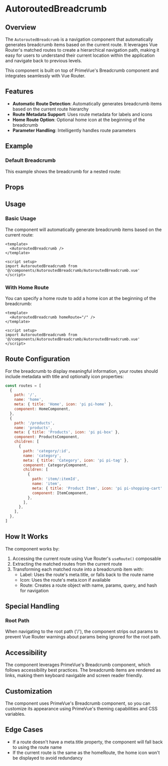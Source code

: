 
<Meta
  title='Components/AutoroutedBreadcrumb/Documentation'
  component={AutoroutedBreadcrumb}
  of={AutoroutedBreadcrumbStories}
/>

# AutoroutedBreadcrumb

## Overview

The `AutoroutedBreadcrumb` is a navigation component that automatically generates breadcrumb items based on the current route. It leverages Vue Router's matched routes to create a hierarchical navigation path, making it easy for users to understand their current location within the application and navigate back to previous levels.

This component is built on top of PrimeVue's Breadcrumb component and integrates seamlessly with Vue Router.

## Features

- **Automatic Route Detection**: Automatically generates breadcrumb items based on the current route hierarchy
- **Route Metadata Support**: Uses route metadata for labels and icons
- **Home Route Option**: Optional home icon at the beginning of the breadcrumb
- **Parameter Handling**: Intelligently handles route parameters

## Example

### Default Breadcrumb

This example shows the breadcrumb for a nested route:

<Canvas>
  <Story id='components-autoroutedbreadcrumb--default' />
</Canvas>

## Props

<ArgTypes of={AutoroutedBreadcrumb} />

## Usage

### Basic Usage

The component will automatically generate breadcrumb items based on the current route:

```vue
<template>
  <AutoroutedBreadcrumb />
</template>

<script setup>
import AutoroutedBreadcrumb from '@/components/AutoroutedBreadcrumb/AutoroutedBreadcrumb.vue'
</script>
```

### With Home Route

You can specify a home route to add a home icon at the beginning of the breadcrumb:

```vue
<template>
  <AutoroutedBreadcrumb homeRoute="/" />
</template>

<script setup>
import AutoroutedBreadcrumb from '@/components/AutoroutedBreadcrumb/AutoroutedBreadcrumb.vue'
</script>
```

## Route Configuration

For the breadcrumb to display meaningful information, your routes should include metadata with title and optionally icon properties:

```javascript
const routes = [
  {
    path: '/',
    name: 'home',
    meta: { title: 'Home', icon: 'pi pi-home' },
    component: HomeComponent,
  },
  {
    path: '/products',
    name: 'products',
    meta: { title: 'Products', icon: 'pi pi-box' },
    component: ProductsComponent,
    children: [
      {
        path: 'category/:id',
        name: 'category',
        meta: { title: 'Category', icon: 'pi pi-tag' },
        component: CategoryComponent,
        children: [
          {
            path: 'item/:itemId',
            name: 'item',
            meta: { title: 'Product Item', icon: 'pi pi-shopping-cart' },
            component: ItemComponent,
          },
        ],
      },
    ],
  },
]
```

## How It Works

The component works by:

1. Accessing the current route using Vue Router's `useRoute()` composable
2. Extracting the matched routes from the current route
3. Transforming each matched route into a breadcrumb item with:
   - Label: Uses the route's meta.title, or falls back to the route name
   - Icon: Uses the route's meta.icon if available
   - Route: Creates a route object with name, params, query, and hash for navigation

## Special Handling

### Root Path

When navigating to the root path ('/'), the component strips out params to prevent Vue Router warnings about params being ignored for the root path.

## Accessibility

The component leverages PrimeVue's Breadcrumb component, which follows accessibility best practices. The breadcrumb items are rendered as links, making them keyboard navigable and screen reader friendly.

## Customization

The component uses PrimeVue's Breadcrumb component, so you can customize its appearance using PrimeVue's theming capabilities and CSS variables.

## Edge Cases

- If a route doesn't have a meta.title property, the component will fall back to using the route name
- If the current route is the same as the homeRoute, the home icon won't be displayed to avoid redundancy
